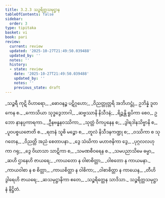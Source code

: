 ```yaml
---
title: 3.2.3 သဉ္စရိတ္တသမုဋ္ဌာန
tableOfContents: false
sidebar:
  order: 3
type: tipitaka
basket: vi
book: pari
review:
  current: review
  updated: '2025-10-27T21:49:50.039488'
  updated_by: ''
  notes: ''
  history:
  - state: review
    date: '2025-10-27T21:49:50.039488'
    updated_by: ''
    notes: ''
    previous_state: draft
---
```



<ReviewStatus review={frontmatter.review} showDetails={true} />

<HypothesisAnnotation frontmatter={frontmatter} />

<DynamicBreadcrumb />

<Division number="260" book="pari" e="ch" v="5" p="159">

<Paragraph number="1103" type="verses" book="pari">
_သဉ္စရီ ကုဋိ ဝိဟာရော,_  
_ဓောဝနဉ္စ ပဋိဂ္ဂဟော;_  
_ဝိညတ္တုတ္တရိ အဘိဟဋ္ဌုံ,_  
ဥဘိန္နံ ဒူတကေန စ._  

</Paragraph>

<Paragraph number="1104" type="verses" book="pari">
_ကောသိယာ သုဒ္ဓဒွေဘာဂါ,_  
_ဆဗ္ဗဿာနိ နိသီဒနံ;_  
_ရိဉ္စန္တိ ရူပိကာ စေဝ,_  
ဥဘော နာနပ္ပကာရကာ._  

</Paragraph>

<Paragraph number="1105" type="verses" book="pari">
_ဦနဗန္ဓနဝဿိကာ,_  
_သုတ္တံ ဝိကပ္ပနေန စ;_  
_ဒွါရဒါနသိဗ္ဗာနိ စ,_  
_ပူဝပစ္စယဇောတိ စ._  

</Paragraph>

<Paragraph number="1106" type="verses" book="pari">
_ရတနံ သူစိ မဉ္စော စ,_  
_တူလံ နိသီဒနကဏ္ဍု စ;_  
_ဝဿိကာ စ သုဂတေန,_  
_ဝိညတ္တိ အညံ စေတာပနာ._  

</Paragraph>

<Paragraph number="1107" type="verses" book="pari">
_ဒွေ သံဃိကာ မဟာဇနိကာ ဒွေ,_  
_ပုဂ္ဂလလဟုကာ ဂရု;_  
_ဒွေ ဝိဃာသာ သာဋိကာ စ,_  
_သမဏစီဝရေန စ._  

</Paragraph>

<Paragraph number="1108" type="verses" book="pari">
_သမပညာသိမေ ဓမ္မာ,_  
_ဆဟိ ဌာနေဟိ ဇာယရေ;_  
_ကာယတော န ဝါစာစိတ္တာ,_  
_ဝါစတော န ကာယမနာ._  

</Paragraph>

<Paragraph number="1109" type="verses" book="pari">
_ကာယဝါစာ န စ စိတ္တာ,_  
_ကာယစိတ္တာ န ဝါစိကာ;_  
_ဝါစာစိတ္တာ န ကာယေန,_  
_တီဟိ ဒွါရေဟိ ဇာယရေ;_  
_ဆသမုဋ္ဌာနိကာ ဧတေ,_  
_သဉ္စရိတ္တေန သာဒိသာ._  


</Paragraph>
</Division>

<Paragraph number="1110" type="center" book="pari">
သဉ္စရိတ္တသမုဋ္ဌာနံ နိဋ္ဌိတံ.
</Paragraph>